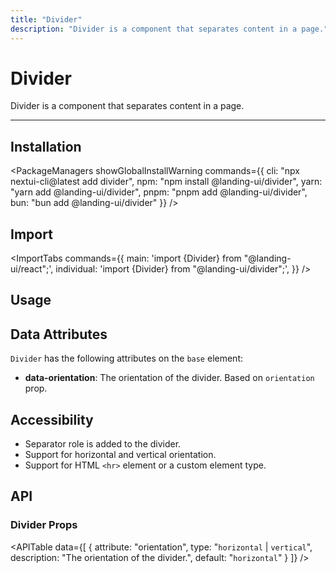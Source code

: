 ```yaml
---
title: "Divider"
description: "Divider is a component that separates content in a page."
---
```



# Divider

Divider is a component that separates content in a page.

<ComponentLinks component="divider" reactAriaHook="useSeparator" rscCompatible />

---

<CarbonAd/>

## Installation

<PackageManagers
  showGlobalInstallWarning
  commands={{
    cli: "npx nextui-cli@latest add divider",
    npm: "npm install @landing-ui/divider",
    yarn: "yarn add @landing-ui/divider",
    pnpm: "pnpm add @landing-ui/divider",
    bun: "bun add @landing-ui/divider"
  }}
/>


## Import

<ImportTabs
  commands={{
    main: 'import {Divider} from "@landing-ui/react";',
    individual: 'import {Divider} from "@landing-ui/divider";',
  }}
/>

## Usage

<CodeDemo title="Usage" files={dividerContent.usage} />

<Spacer y={4}/>  

## Data Attributes

`Divider` has the following attributes on the `base` element:

- **data-orientation**:
  The orientation of the divider. Based on `orientation` prop.

<Spacer y={4}/>  

## Accessibility

- Separator role is added to the divider.
- Support for horizontal and vertical orientation.
- Support for HTML `<hr>` element or a custom element type.

<Spacer y={4}/>  

## API

### Divider Props

<APITable
  data={[
    {
      attribute: "orientation",
      type: "`horizontal` | `vertical`",
      description: "The orientation of the divider.",
      default: "`horizontal`"
    }
  ]}
/>
